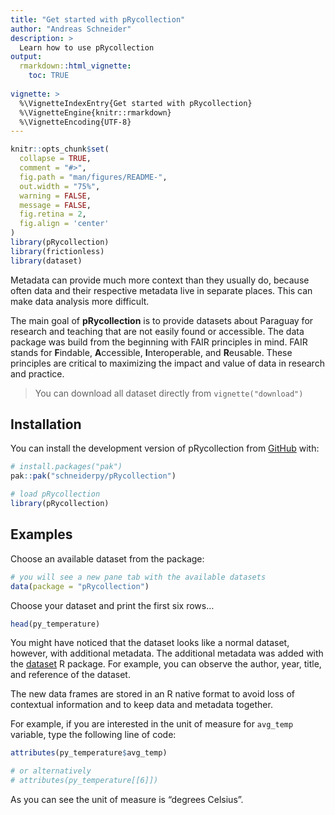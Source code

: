 ```yaml
---
title: "Get started with pRycollection"
author: "Andreas Schneider"
description: >
  Learn how to use pRycollection
output:
  rmarkdown::html_vignette:
    toc: TRUE
  
vignette: >
  %\VignetteIndexEntry{Get started with pRycollection}
  %\VignetteEngine{knitr::rmarkdown}
  %\VignetteEncoding{UTF-8}
---
```



```r
knitr::opts_chunk$set(
  collapse = TRUE,
  comment = "#>",
  fig.path = "man/figures/README-",
  out.width = "75%",
  warning = FALSE,
  message = FALSE,
  fig.retina = 2,
  fig.align = 'center'
)
library(pRycollection)
library(frictionless)
library(dataset)
```

Metadata can provide much more context than they usually do, because
often data and their respective metadata live in separate places. This
can make data analysis more difficult.

The main goal of **pRycollection** is to provide datasets about Paraguay
for research and teaching that are not easily found or accessible.
The data package was build from the beginning with FAIR
principles in mind. FAIR stands for **F**indable, **A**ccessible,
**I**nteroperable, and **R**eusable.
These principles are critical to maximizing the impact and value of
data in research and practice.


> You can download all dataset directly from `vignette("download")`


## Installation

You can install the development version of pRycollection from [GitHub](https://github.com/schneiderpy) with:

```r
# install.packages("pak")
pak::pak("schneiderpy/pRycollection")

# load pRycollection
library(pRycollection)
```


## Examples

Choose an available dataset from the package:

```r
# you will see a new pane tab with the available datasets
data(package = "pRycollection")
```

Choose your dataset and print the first six rows...

```r
head(py_temperature)
```

You might have noticed that the dataset looks like a normal dataset,
however, with additional metadata. The additional metadata was added
with the [dataset](https://github.com/dataobservatory-eu/dataset/) R package.
For example, you can observe the author, year, title, and reference of
the dataset.

The new data frames are stored in an R native format to avoid loss of
contextual information and to keep data and metadata together.

For example, if you are interested in the unit of measure for `avg_temp`
variable, type the following line of code:

```r
attributes(py_temperature$avg_temp)

# or alternatively
# attributes(py_temperature[[6]])

```

As you can see the unit of measure is "degrees Celsius".

